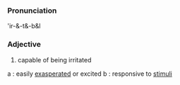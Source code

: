 ===Pronunciation===
'ir-&-t&-b&l

===Adjective===
# capable of being irritated
a : easily [[exasperated]] or excited b : responsive to [[stimuli]]